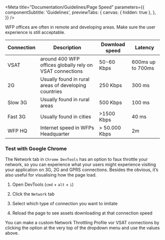 
<Meta
  title="Documentation/Guidelines/Page Speed"
  parameters={{
    componentSubtitle: 'Guidelines',
    previewTabs: {
      canvas: { hidden: true },
    },
  }}
/>

WFP offices are often in remote and developing areas. Make sure the user experience is still acceptable.

| Connection | Description                                              | Download speed | Latency           |
| ---------- | -------------------------------------------------------- | -------------- | ----------------- |
| VSAT       | around 400 WFP offices globally rely on VSAT connections | 50-60 Kbps     | 600ms up to 700ms |
| 2G         | Usually found in rural areas of developing countries     | 250 Kbps       | 300 ms            |
| Slow 3G    | Usually found in rural areas                             | 500 Kbps       | 100 ms            |
| Fast 3G    | Usually found in cities                                  | >1500 Kbps     | 40 ms             |
| WFP HQ     | Internet speed in WFPs Headquarter                       | > 50.000 Kbps  | 2m                |

### Test with Google Chrome

The Network tab in `Chrome DevTools` has an option to faux throttle your network, so you can experience what your users might experience visiting your application on 3G, 2G and GPRS connections. Besides the obvious, it’s also useful for visualising how the page load.

1. Open DevTools (`cmd` + `alt` + `i`)

2. Click the `Network` tab

3. Select which type of connection you want to imitate

4. Reload the page to see assets downloading at that connection speed

You can make a custom Network Throttling Profile vor VSAT connections by clicking the option at the very top of the dropdown menu and use the values above.

<!--
#### How to test different page-Speeds

1. For solutions that must work on VSAT connections (high latency)
2. For solutions that must work with poor connectivity (frequent loss of connectivity)
3. For solutions that are aimed at normal network conditions. -->
